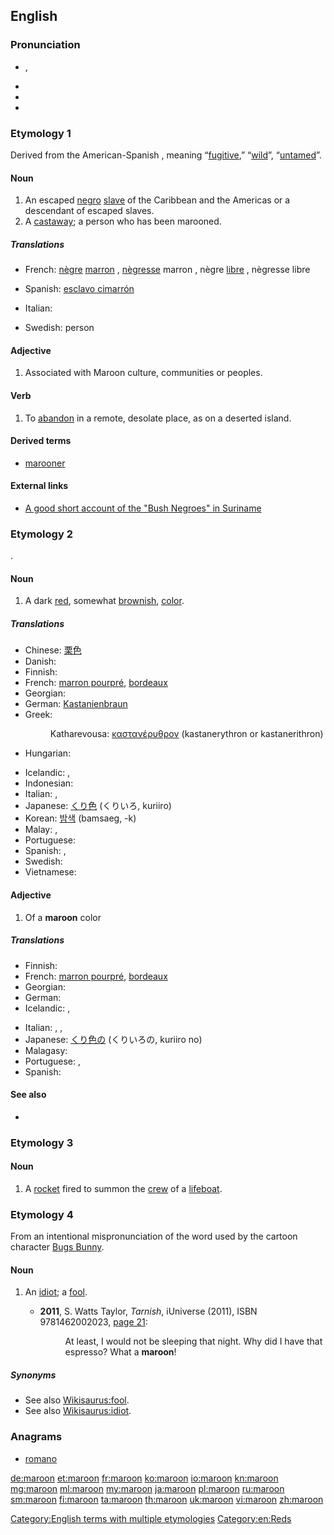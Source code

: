 ==English==
{{wikipedia|dab=maroon}}
===Pronunciation===
* {{IPA|/məˈruːn/|/məˈrəʊn/|/məˈrəʉn/}}, {{X-SAMPA|/m@"ru:n/|/m@"r@Un/}}
* {{audio|en-uk-maroon.ogg|Audio (UK)}}
* {{hyphenation|ma|roon}}
* {{rhymes|uːn|əʊn}}

===Etymology 1===
Derived from the American-Spanish {{term|cimarrón|lang=es}}, meaning “[[fugitive]],” “[[wild]]”, “[[untamed]]”.

====Noun====
{{wikipedia|Maroon (people)}}
{{en-noun}}

# An escaped [[negro]] [[slave]] of the Caribbean and the Americas or a descendant of escaped slaves.
# A [[castaway]]; a person who has been marooned.

=====Translations=====
{{trans-top|runaway slave}}
* French: [[nègre]] [[marron]] {{g|m}}, [[nègresse]] marron {{g|f}}, nègre [[libre]] {{g|m}}, nègresse libre {{g|f}}
{{trans-mid}}
* Spanish: [[esclavo cimarrón]] {{g|m}}
{{trans-bottom}}

{{trans-top|castaway}}
* Italian: {{t+|it|naufrago}}
{{trans-mid}}
* Swedish: {{t-|sv|strandsatt}} person
{{trans-bottom}}

====Adjective====
{{en-adj|-}}

# Associated with Maroon culture, communities or peoples.

====Verb====
{{en-verb}}

# To [[abandon]] in a remote, desolate place, as on a deserted island.

====Derived terms====
* [[marooner]]

====External links====
* [http://lucy.ukc.ac.uk/EthnoAtlas/Hmar/Cult_dir/Culture.7834 A good short account of the "Bush Negroes" in Suriname]

===Etymology 2===
{{etyl|fr|en}} {{term|marron|lang=fr||chestnut; brown}}.

====Noun====
{{wikipedia|Maroon (color)}}
{{en-noun}}

# A dark [[red]], somewhat [[brown]]ish, [[color]].
#: {{color panel|800000}}

=====Translations=====
{{trans-top|dark red, somewhat brownish colour}}
* Chinese: [[栗色]]
* Danish: {{t-|da|maron}}
* Finnish: {{t-|fi|punaruskea}}
* French: [[marron pourpré]], [[bordeaux]]
* Georgian: {{t-|ka|წაბლისფერი|sc=Geor}}
* German: [[Kastanienbraun]] {{g|n}}
* Greek: {{t-|el|καστανέρυθρο|tr=kastanerythro}}
*: Katharevousa: [[καστανέρυθρον]] (kastanerythron or kastanerithron)
* Hungarian: {{t+|hu|gesztenyebarna}}
{{trans-mid}}
* Icelandic: {{t-|is|rauðbrúnn|m}}, {{t-|is|dumbrauður|m}}
* Indonesian: {{t-|id|maron}}
* Italian: {{t+|it|marrone}}, {{t-|it|bordeaux}}
* Japanese: [[くり色]] (くりいろ, kuriiro)
* Korean: [[밤색]] (bamsaeg, -k)
* Malay: {{t-|ms|jahang}}, {{t-|ms|merah tua}}
* Portuguese: {{t+|pt|bordô}}
* Spanish: {{t+|es|castaño}}, {{qualifier|Argentina}} {{t+|es|bordó}}
* Swedish: {{t-|sv|bordeaux}}
* Vietnamese: {{t-|vi|hạt dẻ}}
{{trans-bottom}}

====Adjective====
{{en-adj}}

# Of a '''maroon''' color

=====Translations=====
{{trans-top|color}}
* Finnish: {{t-|fi|punaruskea}}
* French: [[marron pourpré]], [[bordeaux]]
* Georgian: {{t-|ka|წაბლისფერი|tr=cablisp'eri|sc=Geor}}
* German: {{t+|de|kastanienbraun}}
* Icelandic: {{t-|is|rauðbrúnn|m}}, {{t-|is|dumbrauður|m}}
{{trans-mid}}
* Italian: {{t+|it|marrone}}, {{t+|it|rossastro}},  {{t-|it|fulvo}}
* Japanese: [[くり色]]の (くりいろの, kuriiro no)
* Malagasy: {{t+|mg|volontsokola}}
* Portuguese: {{t+|pt|castanho|m}}, {{t+|pt|castanha|f}}
* Spanish: {{t+|es|castaño}}
{{trans-bottom}}

====See also====
* {{list:reds/en}}

===Etymology 3===
{{unk.|en}}

====Noun====
{{wikipedia|maroon (rocket)}}
{{en-noun}}

# {{context|nautical|lang=en}} A [[rocket]] fired to summon the [[crew]] of a [[lifeboat]].

===Etymology 4===
From an intentional mispronunciation of the word {{term|moron}} used by the cartoon character [[w:Bugs Bunny|Bugs Bunny]].

====Noun====
{{en-noun}}

# {{context|slang|derogatory|lang=en}} An [[idiot]]; a [[fool]].
#* '''2011''', S. Watts Taylor, ''Tarnish'', iUniverse (2011), ISBN 9781462002023, [http://books.google.com/books?id=jqn8HMZTeRIC&pg=PA21 page 21]:
#*: At least, I would not be sleeping that night. Why did I have that espresso? What a '''maroon'''!

=====Synonyms=====
*See also [[Wikisaurus:fool]].
*See also [[Wikisaurus:idiot]].

===Anagrams===
* [[romano#English|romano]]

[[Category:English terms with multiple etymologies]]
[[Category:en:Reds]]

[[de:maroon]]
[[et:maroon]]
[[fr:maroon]]
[[ko:maroon]]
[[io:maroon]]
[[kn:maroon]]
[[mg:maroon]]
[[ml:maroon]]
[[my:maroon]]
[[ja:maroon]]
[[pl:maroon]]
[[ru:maroon]]
[[sm:maroon]]
[[fi:maroon]]
[[ta:maroon]]
[[th:maroon]]
[[uk:maroon]]
[[vi:maroon]]
[[zh:maroon]]